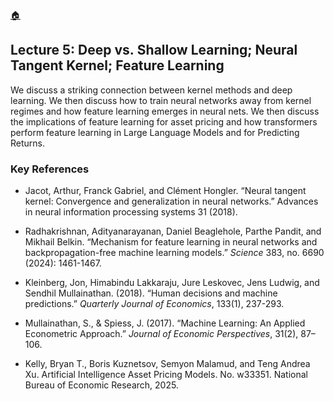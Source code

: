 [🏠](index.qmd)

## Lecture 5: Deep vs. Shallow Learning; Neural Tangent Kernel; Feature Learning

We discuss a striking connection between kernel methods and deep learning. We then discuss how to train neural networks away from kernel regimes and how feature learning emerges in neural nets. We then discuss the implications of feature learning for asset pricing and how transformers perform feature learning in Large Language Models and for Predicting Returns.

### Key References

- Jacot, Arthur, Franck Gabriel, and Clément Hongler. "Neural tangent kernel: Convergence and generalization in neural networks." Advances in neural information processing systems 31 (2018).

- Radhakrishnan, Adityanarayanan, Daniel Beaglehole, Parthe Pandit, and Mikhail Belkin. "Mechanism for feature learning in neural networks and backpropagation-free machine learning models." *Science* 383, no. 6690 (2024): 1461-1467.

- Kleinberg, Jon, Himabindu Lakkaraju, Jure Leskovec, Jens Ludwig, and Sendhil Mullainathan. (2018). "Human decisions and machine predictions." *Quarterly Journal of Economics*, 133(1), 237-293.

- Mullainathan, S., & Spiess, J. (2017). "Machine Learning: An Applied Econometric Approach." *Journal of Economic Perspectives*, 31(2), 87–106.

- Kelly, Bryan T., Boris Kuznetsov, Semyon Malamud, and Teng Andrea Xu. Artificial Intelligence Asset Pricing Models. No. w33351. National Bureau of Economic Research, 2025.